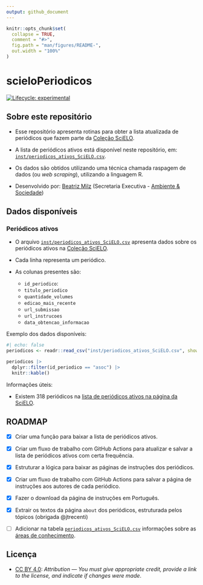 ```yaml
---
output: github_document
---
```


<!-- README.md is generated from README.Rmd. Please edit that file -->

```r
knitr::opts_chunk$set(
  collapse = TRUE,
  comment = "#>",
  fig.path = "man/figures/README-",
  out.width = "100%"
)
```

# scieloPeriodicos

<!-- badges: start -->
[![Lifecycle: experimental](https://img.shields.io/badge/lifecycle-experimental-orange.svg)](https://lifecycle.r-lib.org/articles/stages.html#experimental)
<!-- badges: end -->

## Sobre este repositório

- Esse repositório apresenta rotinas para obter a lista atualizada de periódicos que fazem parte da [Coleção SciELO](https://www.scielo.br/journals/alpha?status=current).

- A lista de periódicos ativos está disponível neste repositório, em: [`inst/periodicos_ativos_SciELO.csv`](https://github.com/beatrizmilz/scieloPeriodicos/blob/main/inst/periodicos_ativos_SciELO.csv).

- Os dados são obtidos utilizando uma técnica chamada raspagem de dados (ou *web scraping*), utilizando a linguagem R.

- Desenvolvido por: [Beatriz Milz](https://github.com/beatrizmilz) (Secretaria Executiva - [Ambiente & Sociedade](https://www.scielo.br/asoc))

## Dados disponíveis

### Periódicos ativos

- O arquivo [`inst/periodicos_ativos_SciELO.csv`](https://github.com/beatrizmilz/scieloPeriodicos/blob/main/inst/periodicos_ativos_SciELO.csv) apresenta dados sobre os periódicos ativos na [Coleção SciELO](https://www.scielo.br/journals/alpha?status=current). 

- Cada linha representa um periódico.

- As colunas presentes são:
  - `id_periodico`:
  - `titulo_periodico`
  - `quantidade_volumes`
  - `edicao_mais_recente`
  - `url_submissao`
  - `url_instrucoes`
  - `data_obtencao_informacao`

Exemplo dos dados disponíveis:

```r
#| echo: false
periodicos <- readr::read_csv("inst/periodicos_ativos_SciELO.csv", show_col_types = FALSE)

periodicos |>
  dplyr::filter(id_periodico == "asoc") |> 
  knitr::kable()
```


Informações úteis:

- Existem 318 periódicos na [lista de periódicos ativos na página da SciELO](https://www.scielo.br/journals/alpha?status=current).


## ROADMAP

- [x] Criar uma função para baixar a lista de periódicos ativos.

- [x] Criar um fluxo de trabalho com GitHub Actions para atualizar e salvar a lista de periódicos ativos com certa frequência.

- [x] Estruturar a lógica para baixar as páginas de instruções dos periódicos.

- [x] Criar um fluxo de trabalho com GitHub Actions para salvar a página de instruções aos autores de cada periódico.

- [x] Fazer o download da página de instruções em Português.


- [x] Extrair os textos da página `about` dos periódicos, estruturada pelos tópicos (obrigada @jtrecenti)

- [ ] Adicionar na tabela [`periodicos_ativos_SciELO.csv`](https://github.com/beatrizmilz/scieloPeriodicos/blob/main/inst/periodicos_ativos_SciELO.csv) informações sobre as [áreas de conhecimento](https://www.scielo.br/journals/thematic?status=current&filter=areas).


## Licença

- [CC BY 4.0](https://creativecommons.org/licenses/by/4.0/): *Attribution — You must give appropriate credit, provide a link to the license, and indicate if changes were made*. 


